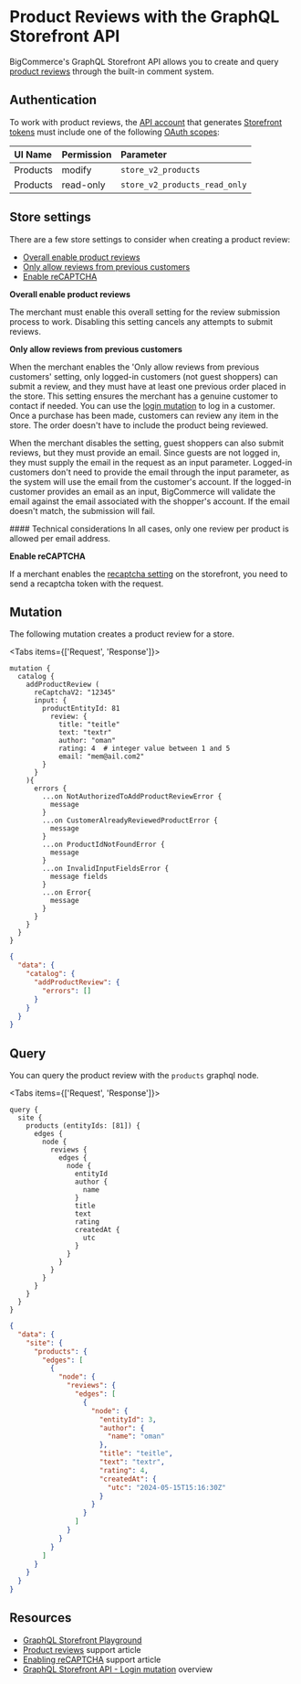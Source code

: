 # Product Reviews with the GraphQL Storefront API

BigCommerce's GraphQL Storefront API allows you to create and query [product reviews](https://support.bigcommerce.com/s/article/Managing-Reviews) through the built-in comment system. 


## Authentication

To work with product reviews, the [API account](/docs/start/authentication/api-accounts) that generates [Storefront tokens](/docs/rest-authentication/tokens) must include one of the following [OAuth scopes](/docs/start/authentication/api-accounts#oauth-scopes):

| UI Name | Permission | Parameter |
|:--------|:-----------|:----------|
| Products | modify | `store_v2_products` |
| Products | read-only | `store_v2_products_read_only` |

## Store settings

There are a few store settings to consider when creating a product review:

- [Overall enable product reviews](https://support.bigcommerce.com/s/article/Managing-Reviews?language=en_US#enable)
- [Only allow reviews from previous customers](https://support.bigcommerce.com/s/article/Managing-Reviews?language=en_US#enable)
- [Enable reCAPTCHA](https://support.bigcommerce.com/s/article/Updating-Themes-with-reCAPTCHA-v2)

**Overall enable product reviews**

The merchant must enable this overall setting for the review submission process to work. Disabling this setting cancels any attempts to submit reviews.

**Only allow reviews from previous customers**

When the merchant enables the 'Only allow reviews from previous customers' setting, only logged-in customers (not guest shoppers) can submit a review, and they must have at least one previous order placed in the store.
This setting ensures the merchant has a genuine customer to contact if needed. You can use the [login mutation](/docs/storefront/graphql#customer-login) to log in a customer.
Once a purchase has been made, customers can review any item in the store. The order doesn't have to include the product being reviewed. 

When the merchant disables the setting, guest shoppers can also submit reviews, but they must provide an email. Since guests are not logged in, they must supply the email in the request as an input parameter.
Logged-in customers don't need to provide the email through the input parameter, as the system will use the email from the customer's account.
If the logged-in customer provides an email as an input, BigCommerce will validate the email against the email associated with the shopper's account. If the email doesn't match, the submission will fail.

<Callout type="info">
  #### Technical considerations 
  In all cases, only one review per product is allowed per email address.
</Callout>

**Enable reCAPTCHA**

If a merchant enables the [recaptcha setting](https://support.bigcommerce.com/s/article/Updating-Themes-with-reCAPTCHA-v2) on the storefront, you need to send a recaptcha token with the request.

## Mutation

The following mutation creates a product review for a store.


<Tabs items={['Request', 'Response']}>
<Tab>

```gql filename="Example request: Create a product review" lineNumbers copy
mutation {
  catalog {
    addProductReview (
      reCaptchaV2: "12345"
      input: {
        productEntityId: 81
          review: {
            title: "teitle"
            text: "textr"
            author: "oman"
            rating: 4  # integer value between 1 and 5
            email: "mem@ail.com2"
        }
      }
    ){
      errors {
        ...on NotAuthorizedToAddProductReviewError {
          message
        }
        ...on CustomerAlreadyReviewedProductError {
          message
        }
        ...on ProductIdNotFoundError {
          message
        }
        ...on InvalidInputFieldsError {
          message fields
        }
        ...on Error{
          message
        }
      }
    }
  }
}
```

</Tab>
<Tab>

```json filename="Example success response: Create a product review" lineNumbers copy
{
  "data": {
    "catalog": {
      "addProductReview": {
        "errors": []
      }
    }
  }
}
```

</Tab>
</Tabs>


## Query


You can query the product review with the `products` graphql node.

<Tabs items={['Request', 'Response']}>
<Tab>

```gql filename="Example request: Query a product review" lineNumbers copy
query {
  site {
    products (entityIds: [81]) {
      edges {
        node {
          reviews {
            edges {
              node {
                entityId
                author {
                  name
                }
                title
                text
                rating
                createdAt {
                  utc
                }
              }
            }
          }
        }
      }
    }
  }
}
```

</Tab>
<Tab>

```json filename="Example response: Query a product review" lineNumbers copy
{
  "data": {
    "site": {
      "products": {
        "edges": [
          {
            "node": {
              "reviews": {
                "edges": [
                  {
                    "node": {
                      "entityId": 3,
                      "author": {
                        "name": "oman"
                      },
                      "title": "teitle",
                      "text": "textr",
                      "rating": 4,
                      "createdAt": {
                        "utc": "2024-05-15T15:16:30Z"
                      }
                    }
                  }
                ]
              }
            }
          }
        ]
      }
    }
  }
}
```

## Resources

- [GraphQL Storefront Playground](https://developer.bigcommerce.com/graphql-storefront/playground)
- [Product reviews](https://support.bigcommerce.com/s/article/Managing-Reviews) support article
- [Enabling reCAPTCHA](https://support.bigcommerce.com/s/article/Updating-Themes-with-reCAPTCHA-v2) support article
- [GraphQL Storefront API - Login mutation](/docs/storefront/graphql#customer-login) overview